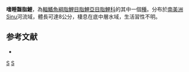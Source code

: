 {{Speciesbox 
| taxon = Bryconamericus icelus
| status = NE
| status_system = IUCN3.1
| authority =  [[Dahl|Dahl]], 1964
| synonyms = 
}}
'''嗜睡齧脂鯉'''，為[[輻鰭魚綱|輻鰭魚綱]][[脂鯉目|脂鯉目]][[脂鯉亞目|脂鯉亞目]][[脂鯉科|脂鯉科]]的其中一個[[種|種]]。分布於[[南美洲|南美洲]]Sinu河流域，體長可達8公分，棲息在底中層水域，生活習性不明。

==参考文献==
{{refbegin}}
*{{FishBase_species|genus=Bryconamericus|species=icelus|year=2014|month=1}}
{{refend}}

{{Taxonbar|from=Q5681966}}

[[Category:齧脂鯉屬|S]]
[[Category:1964年描述的鱼类|S]]


{{魚類小作品}}